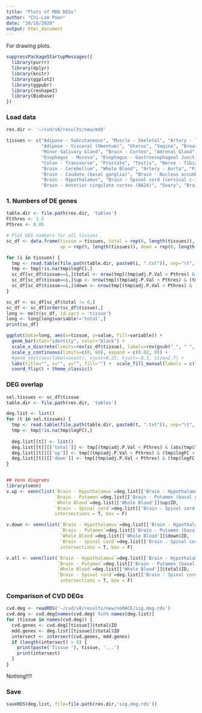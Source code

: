 ```yaml
---
title: "Plots of MDD DEGs"
author: "Chi-Lam Poon"
date: "10/18/2020"
output: html_document
---
```



For drawing plots.

```r
suppressPackageStartupMessages({
  library(purrr)
  library(dplyr)
  library(knitr)
  library(ggplot2)
  library(ggpubr)
  library(reshape2)
  library(Biobase)
})
```


### Load data
```r
res.dir <- '~/cvd/v8/results/new/mdd'
```


```r
tissues <- c("Adipose - Subcutaneous", "Muscle - Skeletal", "Artery - Tibial", "Artery - Coronary", "Heart - Atrial Appendage",
             "Adipose - Visceral (Omentum)", "Uterus", "Vagina", "Breast - Mammary Tissue", "Skin - Not Sun Exposed (Suprapubic)",
             "Minor Salivary Gland", "Brain - Cortex", "Adrenal Gland", "Thyroid", "Lung", "Spleen", "Pancreas", "Esophagus - Muscularis",
             "Esophagus - Mucosa", "Esophagus - Gastroesophageal Junction", "Stomach", "Colon - Sigmoid", "Small Intestine - Terminal Ileum",
             "Colon - Transverse", "Prostate", "Testis", "Nerve - Tibial", "Skin - Sun Exposed (Lower leg)", "Heart - Left Ventricle", 
             "Brain - Cerebellum", "Whole Blood", "Artery - Aorta", "Pituitary", "Brain - Frontal Cortex (BA9)",
             "Brain - Caudate (basal ganglia)", "Brain - Nucleus accumbens (basal ganglia)", "Brain - Putamen (basal ganglia)",
             "Brain - Hypothalamus", "Brain - Spinal cord (cervical c-1)", "Brain - Hippocampus",
             "Brain - Anterior cingulate cortex (BA24)", "Ovary", "Brain - Cerebellar Hemisphere", "Liver", "Brain - Substantia nigra")

```


### 1. Numbers of DE genes
```r
table.dir <- file.path(res.dir, 'tables')
FCthres <- 1.5
Pthres <- 0.05

# Plot DEG numbers for all tissues
sc_df <- data.frame(tissue = tissues, total = rep(0, length(tissues)), 
                    up = rep(0, length(tissues)), down = rep(0, length(tissues)))

for (i in tissues) {
  tmp <- read.table(file.path(table.dir, paste0(i, ".txt")), sep="\t", header=T)
  tmp <- tmp[!is.na(tmp$logFC),]
  sc_df[sc_df$tissue==i,]$total <- nrow(tmp[(tmp$adj.P.Val < Pthres) & (abs(tmp$logFC) > log2(FCthres)),])
  sc_df[sc_df$tissue==i,]$up <- nrow(tmp[(tmp$adj.P.Val < Pthres) & (tmp$logFC > log2(FCthres)),])
  sc_df[sc_df$tissue==i,]$down <- nrow(tmp[(tmp$adj.P.Val < Pthres) & (tmp$logFC < -log2(FCthres)),])
}

sc_df <- sc_df[sc_df$total != 0,]
sc_df <- sc_df[order(sc_df$tissue),]
long <- melt(sc_df, id.vars = 'tissue')
long <- long[long$variable!='total',]
print(sc_df)

ggplot(data=long, aes(x=tissue, y=value, fill=variable)) +
  geom_bar(stat="identity", color="black") +
  scale_x_discrete(limits=rev(sc_df$tissue), labels=rev(gsub("_", " ", sc_df$tissue))) +
  scale_y_continuous(limits=c(0, 60), expand = c(0.02, 0)) +
  #geom_text(aes(label=count), vjust=0.25, hjust=-0.3, size=2.7) +
  labs(title="", x="", y="", fill="") +  scale_fill_manual(labels = c("up-regulated", "down-regulated"),values=c('#5fa778','#cae2d0')) +
  coord_flip() + theme_classic()
```


### DEG overlap

```r
sel.tissues <- sc_df$tissue
table.dir <- file.path(res.dir, 'tables')

deg.list <- list()
for (t in sel.tissues) {
  tmp <- read.table(file.path(table.dir, paste0(t, ".txt")), sep="\t", header=T)
  tmp <- tmp[!is.na(tmp$logFC),]
  
  deg.list[[t]] <- list()
  deg.list[[t]][['total']] <- tmp[(tmp$adj.P.Val < Pthres) & (abs(tmp$logFC) > log2(FCthres)),]
  deg.list[[t]][['up']] <- tmp[(tmp$adj.P.Val < Pthres) & (tmp$logFC > log2(FCthres)),]
  deg.list[[t]][['down']] <- tmp[(tmp$adj.P.Val < Pthres) & (tmp$logFC < -log2(FCthres)),]
}


## Venn diagrams
library(venn)
v.up <- venn(list(`Brain - Hypothalamus`=deg.list[['Brain - Hypothalamus']]$up$ID,
                  `Brain - Putamen`=deg.list[['Brain - Putamen (basal ganglia)']]$up$ID,
                  `Whole Blood`=deg.list[['Whole Blood']]$up$ID,
                  `Brain - Spinal cord`=deg.list[['Brain - Spinal cord (cervical c-1)']]$up$ID),
                  intersections = T, box = F)

v.down <- venn(list(`Brain - Hypothalamus`=deg.list[['Brain - Hypothalamus']]$down$ID,
                    `Brain - Putamen`=deg.list[['Brain - Putamen (basal ganglia)']]$down$ID,
                    `Whole Blood`=deg.list[['Whole Blood']]$down$ID,
                    `Brain - Spinal cord`=deg.list[['Brain - Spinal cord (cervical c-1)']]$down$ID),
                    intersections = T, box = F)

v.all <- venn(list(`Brain - Hypothalamus`=deg.list[['Brain - Hypothalamus']]$total$ID,
                   `Brain - Putamen`=deg.list[['Brain - Putamen (basal ganglia)']]$total$ID,
                   `Whole Blood`=deg.list[['Whole Blood']]$total$ID,
                   `Brain - Spinal cord`=deg.list[['Brain - Spinal cord (cervical c-1)']]$total$ID),
                    intersections = T, box = F)
```


### Comparison of CVD DEGs
```r
cvd.deg <- readRDS('~/cvd/v8/results/new/noRACE/sig.deg.rds')
cvd.deg <- cvd.deg[names(cvd.deg) %in% names(deg.list)]
for (tissue in names(cvd.deg)) {
  cvd.genes <- cvd.deg[[tissue]]$total$ID
  mdd.genes <- deg.list[[tissue]]$total$ID
  intersect <- intersect(cvd.genes, mdd.genes)
  if (length(intersect) > 0) {
    print(paste('Tissue '), tissue, '...')
    print(intersect)
  }
}
```

Nothing!!!!

### Save
```r
saveRDS(deg.list, file=file.path(res.dir,'sig.deg.rds'))
```


